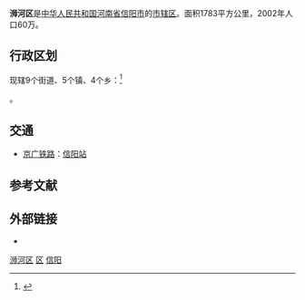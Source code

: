 {{Infobox China County
| county  = 浉河区
| Photo = 
| Photoname=
| map = 
| map size = 
| Pinyin   = 
| Belong = [[河南省|河南省]][[信阳市|信阳市]]
| Types= [[市辖区|市辖区]]
| founded = 
| admincode= 411502
| seat = 
| officerTitle= 区长
| officer= 
| division =
| town= 
| township= 
| subdistrict= 
| post code = 
| phone code =  
| coordinate = 
| area = 67
| area land =  
| area water =  
| census yr = 2002年
| pop = 38万人
| density = 
| GDP = 
| web = 
}}
'''浉河区'''是[[中华人民共和国|中华人民共和国]][[河南省|河南省]][[信阳市|信阳市]]的[[市辖区|市辖区]]。面积1783平方公里，2002年人口60万。

==行政区划==
现辖9个街道、5个镇、4个乡：<ref>{{PRC admin/ref sgc|41/15/02/000/000}}</ref>

{{PRC admin/children|41/15/02/000/000}}。

== 交通 ==
* {{rint|cn|rail}}[[京广铁路|京广铁路]]：[[信阳站|信阳站]]

== 参考文献 ==
{{reflist}}

== 外部链接 ==
* {{Official website|http://www.shihe.gov.cn/|name=信阳市浉河区人民政府}}

{{浉河区行政区划}}
{{信阳市行政区划}}
{{河南行政区划}}

[[category:浉河区|]]
[[category:信阳区县|区]]
[[category:河南市辖区|信阳]]